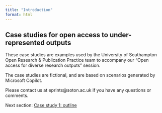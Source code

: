 ```yaml
---
title: "Introduction"
format: html
---
```


## Case studies for open access to under-represented outputs

These case studies are examples used by the University of Southampton Open Research & Publication Practice team to accompany our "Open access for diverse research outputs" session.

The case studies are fictional, and are based on scenarios generated by Microsoft Copilot.

Please contact us at eprints\@soton.ac.uk if you have any questions or comments.

Next section: [Case study 1: outline](case-study-1-outline.qmd#sec-cs1outline)